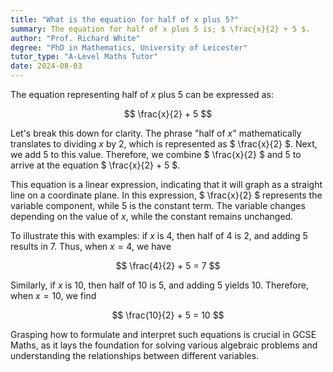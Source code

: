 ```yaml
---
title: "What is the equation for half of x plus 5?"
summary: The equation for half of x plus 5 is; $ \frac{x}{2} + 5 $.
author: "Prof. Richard White"
degree: "PhD in Mathematics, University of Leicester"
tutor_type: "A-Level Maths Tutor"
date: 2024-08-03
---
```


The equation representing half of $x$ plus $5$ can be expressed as: 

$$ 
\frac{x}{2} + 5 
$$ 

Let's break this down for clarity. The phrase "half of $x$" mathematically translates to dividing $x$ by $2$, which is represented as $ \frac{x}{2} $. Next, we add $5$ to this value. Therefore, we combine $ \frac{x}{2} $ and $5$ to arrive at the equation $ \frac{x}{2} + 5 $.

This equation is a linear expression, indicating that it will graph as a straight line on a coordinate plane. In this expression, $ \frac{x}{2} $ represents the variable component, while $5$ is the constant term. The variable changes depending on the value of $x$, while the constant remains unchanged.

To illustrate this with examples: if $x$ is $4$, then half of $4$ is $2$, and adding $5$ results in $7$. Thus, when $x = 4$, we have 

$$ 
\frac{4}{2} + 5 = 7 
$$ 

Similarly, if $x$ is $10$, then half of $10$ is $5$, and adding $5$ yields $10$. Therefore, when $x = 10$, we find 

$$ 
\frac{10}{2} + 5 = 10 
$$ 

Grasping how to formulate and interpret such equations is crucial in GCSE Maths, as it lays the foundation for solving various algebraic problems and understanding the relationships between different variables.
    